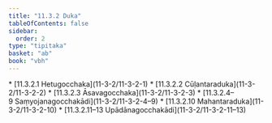 ```yaml
---
title: "11.3.2 Duka"
tableOfContents: false
sidebar:
  order: 2
type: "tipitaka"
basket: "ab"
book: "vbh"
---
```



<DynamicBreadcrumb />



<TableOfContents book="vbh" section="11.3.2">
* [11.3.2.1 Hetugocchaka](11-3-2/11-3-2-1)
* [11.3.2.2 Cūḷantaraduka](11-3-2/11-3-2-2)
* [11.3.2.3 Āsavagocchaka](11-3-2/11-3-2-3)
* [11.3.2.4–9 Saṃyojanagocchakādi](11-3-2/11-3-2-4–9)
* [11.3.2.10 Mahantaraduka](11-3-2/11-3-2-10)
* [11.3.2.11–13 Upādānagocchakādi](11-3-2/11-3-2-11–13)
</TableOfContents>